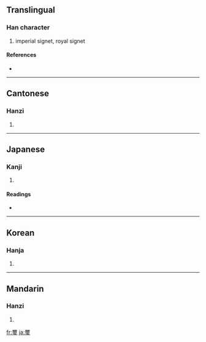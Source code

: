 {{see|玺}}
==Translingual==

===Han character===
{{Han char|rn=96|rad=玉|as=14|sn=19|four=1010<sub>3</sub>|canj=一月一土戈 (MBMGI)}}

# imperial signet, royal signet

====References====
* {{Han ref|kx=0744.150|dkj=21309|dj=1153.020|hdz=21144.050|uh=74BD|ud=29885|bh=C3A2|bd=50082}}

----

==Cantonese==

===Hanzi===
{{yue-hanzi|jyut=|y=saai2}}

# {{defn|Cantonese}}

----

==Japanese==

===Kanji===
{{ja-kanji|grade=c|rs=玉14}}

# {{defn|Japanese}}

====Readings====
* {{ja-readings|on=[[じ]] (ji), [[し]] (shi)|kun=[[しるし]] (shirushi)|nanori=}}

----

==Korean==

===Hanja===
{{ko-hanja|hangeul=새|eumhun=|rv=sae|mr=sae|y=say}}

# {{defn|Korean}}

----

==Mandarin==

===Hanzi===
{{cmn-hanzi|sim=玺|pin=[[xǐ]] ([[xi3]])|wg=hsi<sup>3</sup>}}

# {{defn|Mandarin}}

[[fr:璽]]
[[ja:璽]]